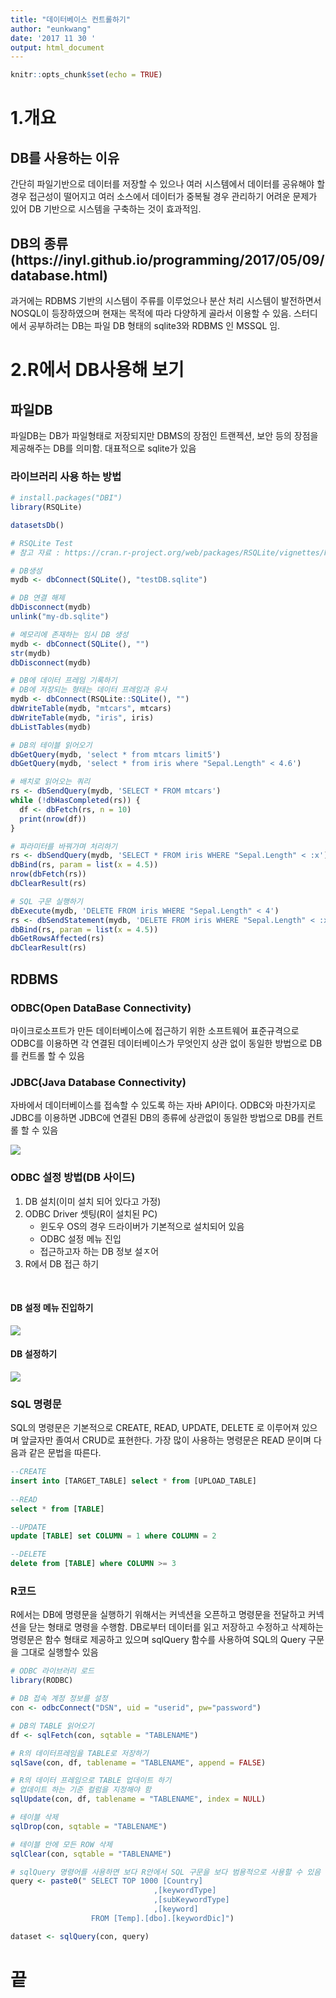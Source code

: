 ```yaml
---
title: "데이터베이스 컨트롤하기"
author: "eunkwang"
date: '2017 11 30 '
output: html_document
---
```


```r
knitr::opts_chunk$set(echo = TRUE)
```

# 1.개요
    
## DB를 사용하는 이유
간단히 파일기반으로 데이터를 저장할 수 있으나 여러 시스템에서 데이터를 공유해야 할 경우 접근성이 떨어지고 여러 소스에서 데이터가 중복될 경우 관리하기 어려운 문제가 있어 DB 기반으로 시스템을 구축하는 것이 효과적임.


## DB의 종류(https://inyl.github.io/programming/2017/05/09/database.html)
과거에는 RDBMS 기반의 시스템이 주류를 이루었으나 분산 처리 시스템이 발전하면서 NOSQL이 등장하였으며 현재는 목적에 따라 다양하게 골라서 이용할 수 있음. 스터디에서 공부하려는 DB는 파일 DB 형태의 sqlite3와 RDBMS 인 MSSQL 임.
    
    

# 2.R에서 DB사용해 보기
    

## 파일DB
    
파일DB는 DB가 파일형태로 저장되지만 DBMS의 장점인 트랜젝션, 보안 등의 장점을 제공해주는 DB를 의미함. 대표적으로 sqlite가 있음
    

### 라이브러리 사용 하는 방법

```r
# install.packages("DBI")
library(RSQLite)

datasetsDb()

# RSQLite Test
# 참고 자료 : https://cran.r-project.org/web/packages/RSQLite/vignettes/RSQLite.html

# DB생성
mydb <- dbConnect(SQLite(), "testDB.sqlite")

# DB 연결 해제
dbDisconnect(mydb)
unlink("my-db.sqlite")

# 메모리에 존재하는 임시 DB 생성
mydb <- dbConnect(SQLite(), "")
str(mydb)
dbDisconnect(mydb)

# DB에 데이터 프레임 기록하기
# DB에 저장되는 형태는 데이터 프레임과 유사
mydb <- dbConnect(RSQLite::SQLite(), "")
dbWriteTable(mydb, "mtcars", mtcars)
dbWriteTable(mydb, "iris", iris)
dbListTables(mydb)

# DB의 테이블 읽어오기
dbGetQuery(mydb, 'select * from mtcars limit5')
dbGetQuery(mydb, 'select * from iris where "Sepal.Length" < 4.6')

# 배치로 읽어오는 쿼리
rs <- dbSendQuery(mydb, 'SELECT * FROM mtcars')
while (!dbHasCompleted(rs)) {
  df <- dbFetch(rs, n = 10)
  print(nrow(df))
}

# 파라미터를 바꿔가며 처리하기
rs <- dbSendQuery(mydb, 'SELECT * FROM iris WHERE "Sepal.Length" < :x')
dbBind(rs, param = list(x = 4.5))
nrow(dbFetch(rs))
dbClearResult(rs)

# SQL 구문 실행하기
dbExecute(mydb, 'DELETE FROM iris WHERE "Sepal.Length" < 4')
rs <- dbSendStatement(mydb, 'DELETE FROM iris WHERE "Sepal.Length" < :x')
dbBind(rs, param = list(x = 4.5))
dbGetRowsAffected(rs)
dbClearResult(rs)

```
    
## RDBMS
    
### ODBC(Open DataBase Connectivity)
    
마이크로소프트가 만든 데이터베이스에 접근하기 위한 소프트웨어 표준규격으로 ODBC를 이용하면 각 연결된 데이터베이스가 무엇인지 상관 없이 동일한 방법으로 DB를 컨트롤 할 수 있음

### JDBC(Java Database Connectivity)
    
자바에서 데이터베이스를 접속할 수 있도록 하는 자바 API이다. ODBC와 마찬가지로 JDBC를 이용하면 JDBC에 연결된 DB의 종류에 상관없이 동일한 방법으로 DB를 컨트롤 할 수 있음

    
![](images/jdbc_odbc.jpg)

### ODBC 설정 방법(DB 사이드)
    
1. DB 설치(이미 설치 되어 있다고 가정)
2. ODBC Driver 셋팅(R이 설치된 PC)
    + 윈도우 OS의 경우 드라이버가 기본적으로 설치되어 있음
    + ODBC 설정 메뉴 진입
    + 접근하고자 하는 DB 정보 설ㅈ어
3. R에서 DB 접근 하기
    
<br>

#### DB 설정 메뉴 진입하기
![](images/odbc1.JPG)
    
    
#### DB 설정하기
![](images/odbc2.JPG)
    

### SQL 명령문

SQL의 명령문은 기본적으로 CREATE, READ, UPDATE, DELETE 로 이루어져 있으며 앞글자만 졸여서 CRUD로 표현한다. 가장 많이 사용하는 명령문은 READ 문이며 다음과 같은 문법을 따른다.

```sql

--CREATE
insert into [TARGET_TABLE] select * from [UPLOAD_TABLE]
  
--READ
select * from [TABLE]

--UPDATE
update [TABLE] set COLUMN = 1 where COLUMN = 2

--DELETE
delete from [TABLE] where COLUMN >= 3

```

    
### R코드
    
R에서는 DB에 명령문을 실행하기 위해서는 커넥션을 오픈하고 명령문을 전달하고 커넥션을 닫는 형태로 명령을 수행함. DB로부터 데이터를 읽고 저장하고 수정하고 삭제하는 명령문은 함수 형태로 제공하고 있으며 sqlQuery 함수를 사용하여 SQL의 Query 구문을 그대로 실행할수 있음
    

```r

# ODBC 라이브러리 로드
library(RODBC)

# DB 접속 계정 정보를 설정
con <- odbcConnect("DSN", uid = "userid", pw="password")

# DB의 TABLE 읽어오기
df <- sqlFetch(con, sqtable = "TABLENAME")

# R의 데이터프레임을 TABLE로 저장하기
sqlSave(con, df, tablename = "TABLENAME", append = FALSE)

# R의 데이터 프레임으로 TABLE 업데이트 하기
# 업데이트 하는 기준 컬럼을 지정해야 함
sqlUpdate(con, df, tablename = "TABLENAME", index = NULL)

# 테이블 삭제
sqlDrop(con, sqtable = "TABLENAME")

# 테이블 안에 모든 ROW 삭제
sqlClear(con, sqtable = "TABLENAME")

# sqlQuery 명령어를 사용하면 보다 R안에서 SQL 구문을 보다 범용적으로 사용할 수 있음
query <- paste0(" SELECT TOP 1000 [Country]
                                ,[keywordType]
                                ,[subKeywordType]
                                ,[keyword]
                  FROM [Temp].[dbo].[keywordDic]")

dataset <- sqlQuery(con, query)

```


# 끝
